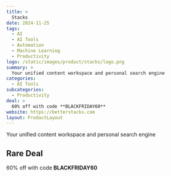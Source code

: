 ```yaml
---
title: >
  Stacks
date: 2024-11-25
tags:
  - AI
  - AI Tools
  - Automation
  - Machine Learning
  - Productivity
logo: /static/images/product/stacks/logo.png
summary: >
  Your unified content workspace and personal search engine
categories:
  - AI Tools
subcategories:
  - Productivity
deal: >
  60% off with code **BLACKFRIDAY60**
website: https://betterstacks.com
layout: ProductLayout
---
```

Your unified content workspace and personal search engine

## Rare Deal

60% off with code **BLACKFRIDAY60**
